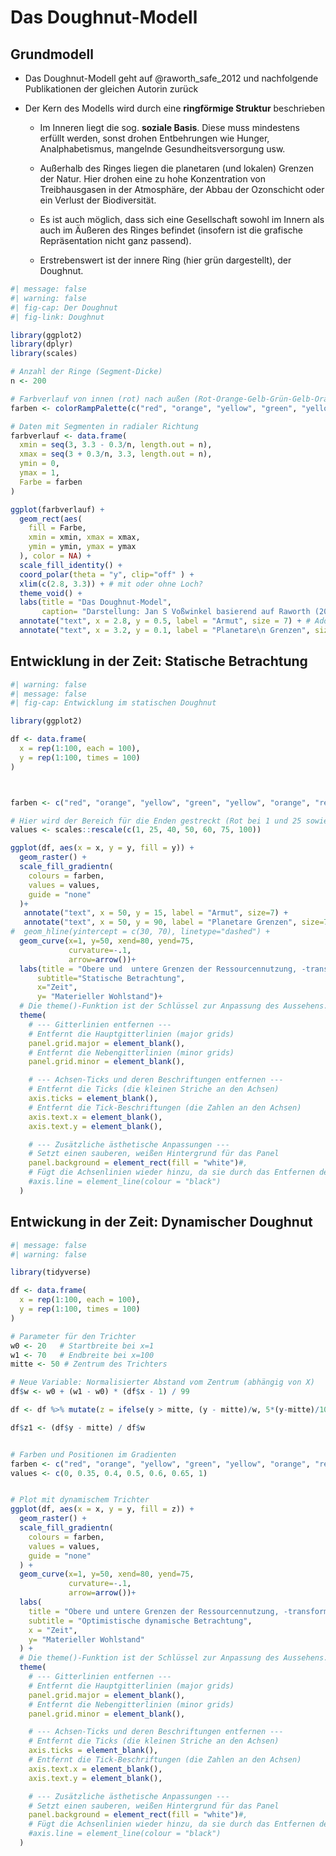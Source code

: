 # Das Doughnut-Modell

## Grundmodell

- Das Doughnut-Modell geht auf @raworth_safe_2012 und nachfolgende Publikationen der gleichen Autorin zurück

- Der Kern des Modells wird durch eine **ringförmige Struktur** beschrieben  
  - Im Inneren liegt die sog. **soziale Basis**. Diese muss mindestens erfüllt werden, sonst drohen Entbehrungen wie Hunger, Analphabetismus, mangelnde Gesundheitsversorgung usw.
  
  - Außerhalb des Ringes liegen die planetaren (und lokalen) Grenzen der Natur. Hier drohen eine zu hohe Konzentration von Treibhausgasen in der Atmosphäre, der Abbau der Ozonschicht oder ein Verlust der Biodiversität. 
  
  - Es ist auch möglich, dass sich eine Gesellschaft sowohl im Innern als auch im Äußeren des Ringes befindet (insofern ist die grafische Repräsentation nicht ganz passend).
  
  - Erstrebenswert ist der innere Ring (hier grün dargestellt), der Doughnut.

```r
#| message: false
#| warning: false
#| fig-cap: Der Doughnut
#| fig-link: Doughnut

library(ggplot2)
library(dplyr)
library(scales)

# Anzahl der Ringe (Segment-Dicke)
n <- 200

# Farbverlauf von innen (rot) nach außen (Rot-Orange-Gelb-Grün-Gelb-Orange-Rot)
farben <- colorRampPalette(c("red", "orange", "yellow", "green", "yellow", "orange", "red"))(n)

# Daten mit Segmenten in radialer Richtung
farbverlauf <- data.frame(
  xmin = seq(3, 3.3 - 0.3/n, length.out = n),
  xmax = seq(3 + 0.3/n, 3.3, length.out = n),
  ymin = 0,
  ymax = 1,
  Farbe = farben
)

ggplot(farbverlauf) +
  geom_rect(aes(
    fill = Farbe,
    xmin = xmin, xmax = xmax,
    ymin = ymin, ymax = ymax
  ), color = NA) +
  scale_fill_identity() +
  coord_polar(theta = "y", clip="off" ) +
  xlim(c(2.8, 3.3)) + # mit oder ohne Loch?
  theme_void() +
  labs(title = "Das Doughnut-Model",
       caption= "Darstellung: Jan S Voßwinkel basierend auf Raworth (2012)") +
  annotate("text", x = 2.8, y = 0.5, label = "Armut", size = 7) + # Added text annotation
  annotate("text", x = 3.2, y = 0.1, label = "Planetare\n Grenzen", size = 7, hjust = -.9) # Adjusted text annotation position and

```

## Entwicklung in der Zeit: Statische Betrachtung

```r
#| warning: false
#| message: false
#| fig-cap: Entwicklung im statischen Doughnut

library(ggplot2)

df <- data.frame(
  x = rep(1:100, each = 100),
  y = rep(1:100, times = 100)
)



farben <- c("red", "orange", "yellow", "green", "yellow", "orange", "red")

# Hier wird der Bereich für die Enden gestreckt (Rot bei 1 und 25 sowie 75 und 100)
values <- scales::rescale(c(1, 25, 40, 50, 60, 75, 100))

ggplot(df, aes(x = x, y = y, fill = y)) +
  geom_raster() +
  scale_fill_gradientn(
    colours = farben,
    values = values,
    guide = "none"
  )+
   annotate("text", x = 50, y = 15, label = "Armut", size=7) +
   annotate("text", x = 50, y = 90, label = "Planetare Grenzen", size=7) +
#  geom_hline(yintercept = c(30, 70), linetype="dashed") +
  geom_curve(x=1, y=50, xend=80, yend=75,
             curvature=-.1,
             arrow=arrow())+
  labs(title = "Obere und  untere Grenzen der Ressourcennutzung, -transformation und -zerstörung",
      subtitle="Statische Betrachtung",
      x="Zeit",
      y= "Materieller Wohlstand")+
  # Die theme()-Funktion ist der Schlüssel zur Anpassung des Aussehens.
  theme(
    # --- Gitterlinien entfernen ---
    # Entfernt die Hauptgitterlinien (major grids)
    panel.grid.major = element_blank(),
    # Entfernt die Nebengitterlinien (minor grids)
    panel.grid.minor = element_blank(),

    # --- Achsen-Ticks und deren Beschriftungen entfernen ---
    # Entfernt die Ticks (die kleinen Striche an den Achsen)
    axis.ticks = element_blank(),
    # Entfernt die Tick-Beschriftungen (die Zahlen an den Achsen)
    axis.text.x = element_blank(),
    axis.text.y = element_blank(),

    # --- Zusätzliche ästhetische Anpassungen ---
    # Setzt einen sauberen, weißen Hintergrund für das Panel
    panel.background = element_rect(fill = "white")#,
    # Fügt die Achsenlinien wieder hinzu, da sie durch das Entfernen des Gitters verschwinden können
    #axis.line = element_line(colour = "black")
  )
```

## Entwickung in der Zeit: Dynamischer Doughnut

```r
#| message: false
#| warning: false

library(tidyverse)

df <- data.frame(
  x = rep(1:100, each = 100),
  y = rep(1:100, times = 100)
)

# Parameter für den Trichter
w0 <- 20   # Startbreite bei x=1
w1 <- 70   # Endbreite bei x=100
mitte <- 50 # Zentrum des Trichters

# Neue Variable: Normalisierter Abstand vom Zentrum (abhängig von X)
df$w <- w0 + (w1 - w0) * (df$x - 1) / 99

df <- df %>% mutate(z = ifelse(y > mitte, (y - mitte)/w, 5*(y-mitte)/100))

df$z1 <- (df$y - mitte) / df$w


# Farben und Positionen im Gradienten
farben <- c("red", "orange", "yellow", "green", "yellow", "orange", "red")
values <- c(0, 0.35, 0.4, 0.5, 0.6, 0.65, 1)


# Plot mit dynamischem Trichter
ggplot(df, aes(x = x, y = y, fill = z)) +
  geom_raster() +
  scale_fill_gradientn(
    colours = farben,
    values = values,
    guide = "none"
  ) +
  geom_curve(x=1, y=50, xend=80, yend=75,
             curvature=-.1,
             arrow=arrow())+
  labs(
    title = "Obere und untere Grenzen der Ressourcennutzung, -transformation und -zerstörung",
    subtitle = "Optimistische dynamische Betrachtung",
    x = "Zeit",
    y= "Materieller Wohlstand"
  ) +
  # Die theme()-Funktion ist der Schlüssel zur Anpassung des Aussehens.
  theme(
    # --- Gitterlinien entfernen ---
    # Entfernt die Hauptgitterlinien (major grids)
    panel.grid.major = element_blank(),
    # Entfernt die Nebengitterlinien (minor grids)
    panel.grid.minor = element_blank(),

    # --- Achsen-Ticks und deren Beschriftungen entfernen ---
    # Entfernt die Ticks (die kleinen Striche an den Achsen)
    axis.ticks = element_blank(),
    # Entfernt die Tick-Beschriftungen (die Zahlen an den Achsen)
    axis.text.x = element_blank(),
    axis.text.y = element_blank(),

    # --- Zusätzliche ästhetische Anpassungen ---
    # Setzt einen sauberen, weißen Hintergrund für das Panel
    panel.background = element_rect(fill = "white")#,
    # Fügt die Achsenlinien wieder hinzu, da sie durch das Entfernen des Gitters verschwinden können
    #axis.line = element_line(colour = "black")
  )

```


